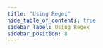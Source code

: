 ```yaml
---
title: "Using Regex"
hide_table_of_contents: true
sidebar_label: Using Regex
sidebar_position: 8
---
```





<LanguageSwitcher supportedLanguages={supportedLanguages} />

<LanguageContent language="csharp">
   <UsingRegexCsharp />
</LanguageContent>

<LanguageContent language="java">
   <UsingRegexJava />
</LanguageContent>

<LanguageContent language="nodejs">
   <UsingRegexNodejs />
</LanguageContent>


<!---
### Session
- [Query overview](../../../../client-api/session/querying/how-to-query)
- [Full-text search](../../../../client-api/session/querying/text-search/full-text-search)
- [Query with exact match](../../../../client-api/session/querying/text-search/exact-match-query)
- [Querying: Basics](../../../../indexes/querying/query-index)


-->